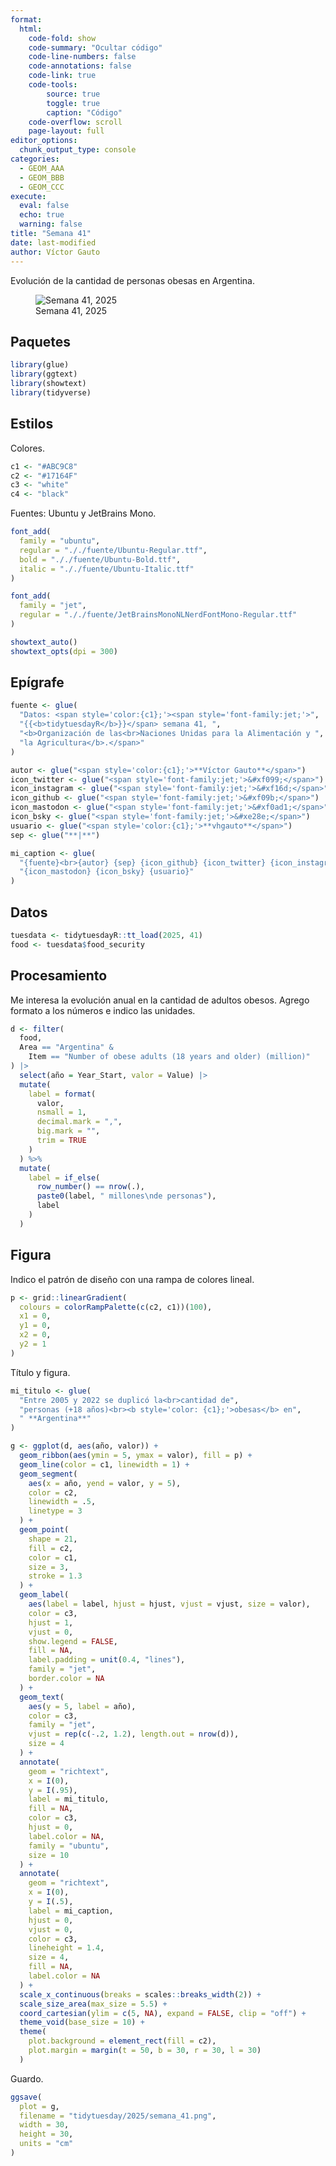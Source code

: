 ```yaml
---
format:
  html:
    code-fold: show
    code-summary: "Ocultar código"
    code-line-numbers: false
    code-annotations: false
    code-link: true
    code-tools:
        source: true
        toggle: true
        caption: "Código"
    code-overflow: scroll
    page-layout: full
editor_options:
  chunk_output_type: console
categories:
  - GEOM_AAA
  - GEOM_BBB
  - GEOM_CCC
execute:
  eval: false
  echo: true
  warning: false
title: "Semana 41"
date: last-modified
author: Víctor Gauto
---
```


Evolución de la cantidad de personas obesas en Argentina.

::: {.column-page-right}

![Semana 41, 2025](semana_41.png)

:::

## Paquetes

```r
library(glue)
library(ggtext)
library(showtext)
library(tidyverse)
```

## Estilos

Colores.

```r
c1 <- "#ABC9C8"
c2 <- "#17164F"
c3 <- "white"
c4 <- "black"
```

Fuentes: Ubuntu y JetBrains Mono.

```r
font_add(
  family = "ubuntu",
  regular = "././fuente/Ubuntu-Regular.ttf",
  bold = "././fuente/Ubuntu-Bold.ttf",
  italic = "././fuente/Ubuntu-Italic.ttf"
)

font_add(
  family = "jet",
  regular = "././fuente/JetBrainsMonoNLNerdFontMono-Regular.ttf"
)

showtext_auto()
showtext_opts(dpi = 300)
```

## Epígrafe

```r
fuente <- glue(
  "Datos: <span style='color:{c1};'><span style='font-family:jet;'>",
  "{{<b>tidytuesdayR</b>}}</span> semana 41, ",
  "<b>Organización de las<br>Naciones Unidas para la Alimentación y ",
  "la Agricultura</b>.</span>"
)

autor <- glue("<span style='color:{c1};'>**Víctor Gauto**</span>")
icon_twitter <- glue("<span style='font-family:jet;'>&#xf099;</span>")
icon_instagram <- glue("<span style='font-family:jet;'>&#xf16d;</span>")
icon_github <- glue("<span style='font-family:jet;'>&#xf09b;</span>")
icon_mastodon <- glue("<span style='font-family:jet;'>&#xf0ad1;</span>")
icon_bsky <- glue("<span style='font-family:jet;'>&#xe28e;</span>")
usuario <- glue("<span style='color:{c1};'>**vhgauto**</span>")
sep <- glue("**|**")

mi_caption <- glue(
  "{fuente}<br>{autor} {sep} {icon_github} {icon_twitter} {icon_instagram} ",
  "{icon_mastodon} {icon_bsky} {usuario}"
)
```

## Datos

```r
tuesdata <- tidytuesdayR::tt_load(2025, 41)
food <- tuesdata$food_security
```

## Procesamiento

Me interesa la evolución anual en la cantidad de adultos obesos. Agrego formato a los números e indico las unidades.

```r
d <- filter(
  food,
  Area == "Argentina" &
    Item == "Number of obese adults (18 years and older) (million)"
) |>
  select(año = Year_Start, valor = Value) |>
  mutate(
    label = format(
      valor,
      nsmall = 1,
      decimal.mark = ",",
      big.mark = "",
      trim = TRUE
    )
  ) %>%
  mutate(
    label = if_else(
      row_number() == nrow(.),
      paste0(label, " millones\nde personas"),
      label
    )
  )
```

## Figura

Indico el patrón de diseño con una rampa de colores lineal.

```r
p <- grid::linearGradient(
  colours = colorRampPalette(c(c2, c1))(100),
  x1 = 0,
  y1 = 0,
  x2 = 0,
  y2 = 1
)
```

Título y figura.

```r
mi_titulo <- glue(
  "Entre 2005 y 2022 se duplicó la<br>cantidad de",
  "personas (+18 años)<br><b style='color: {c1};'>obesas</b> en",
  " **Argentina**"
)

g <- ggplot(d, aes(año, valor)) +
  geom_ribbon(aes(ymin = 5, ymax = valor), fill = p) +
  geom_line(color = c1, linewidth = 1) +
  geom_segment(
    aes(x = año, yend = valor, y = 5),
    color = c2,
    linewidth = .5,
    linetype = 3
  ) +
  geom_point(
    shape = 21,
    fill = c2,
    color = c1,
    size = 3,
    stroke = 1.3
  ) +
  geom_label(
    aes(label = label, hjust = hjust, vjust = vjust, size = valor),
    color = c3,
    hjust = 1,
    vjust = 0,
    show.legend = FALSE,
    fill = NA,
    label.padding = unit(0.4, "lines"),
    family = "jet",
    border.color = NA
  ) +
  geom_text(
    aes(y = 5, label = año),
    color = c3,
    family = "jet",
    vjust = rep(c(-.2, 1.2), length.out = nrow(d)),
    size = 4
  ) +
  annotate(
    geom = "richtext",
    x = I(0),
    y = I(.95),
    label = mi_titulo,
    fill = NA,
    color = c3,
    hjust = 0,
    label.color = NA,
    family = "ubuntu",
    size = 10
  ) +
  annotate(
    geom = "richtext",
    x = I(0),
    y = I(.5),
    label = mi_caption,
    hjust = 0,
    vjust = 0,
    color = c3,
    lineheight = 1.4,
    size = 4,
    fill = NA,
    label.color = NA
  ) +
  scale_x_continuous(breaks = scales::breaks_width(2)) +
  scale_size_area(max_size = 5.5) +
  coord_cartesian(ylim = c(5, NA), expand = FALSE, clip = "off") +
  theme_void(base_size = 10) +
  theme(
    plot.background = element_rect(fill = c2),
    plot.margin = margin(t = 50, b = 30, r = 30, l = 30)
  )
```

Guardo.

```r
ggsave(
  plot = g,
  filename = "tidytuesday/2025/semana_41.png",
  width = 30,
  height = 30,
  units = "cm"
)
```
